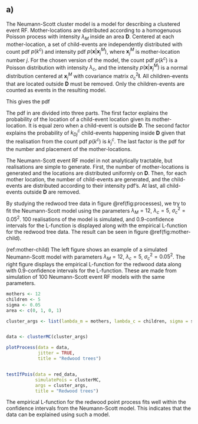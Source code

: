 \section{Problem 3: Clustered event spatial variables}

## a)

The Neumann-Scott cluster model is a model for describing a clustered event RF.
Mother-locations are distributed according to a homogenuous Poisson process with intensity $\lambda_M$ inside an area $\mathbf{D}$. Centered at each mother-location, a set of child-events are independently distributed with count pdf $p(k^c)$ and intensity pdf $p(\bm{x} | \bm{x}_j^M)$, where $\bm{x}_j^M$ is mother-location number $j$. For the chosen version of the model, the count pdf $p(k^c)$ is a Poisson distribution with intensity $\lambda_c$, and the intensity $p(\bm{x} | \bm{x}_j^M)$ is a normal distribution centered at $\bm{x}_j^M$ with covariance matrix $\sigma_c^2 \mathbf{I}$. All children-events that are located outside $\mathbf{D}$ must be removed.
Only the children-events are counted as events in the resulting model.

This gives the pdf 

\begin{equation}
\label{eq:mother-child}
\begin{split}
\mathbf{X}_D &\sim p(\bm{x}_{ji}; j = 1, 2, ..., k_D^M; i = 1, 2, ..., k_{Dj}^c) \\
 &= \prod_{j = 1}^{k_D^M} \left(\left[\prod_{i = 1}^{k_{Dj}^c} \frac{I(\bm{x}_{ji} \in \mathbf{D}) p(\bm{x}_{ji} | \bm{x}_j^M)}{P(\mathbf{D} | \bm{x}_j^M)} \right] \times p(k_{Dj}^c | k_j^c, \bm{x}_j^M) p(k_j^c) \times \frac{1}{|\mathbf{D}|^{k_D^M}} p(k_D^M) \right).
\end{split}
\end{equation}

The pdf in \eqref{eq:mother-child} are divided into three parts. The first factor explains the probability of the location of a child-event location given its mother-location. It is equal zero when a child-event is outside $\mathbf{D}$. The second factor explains the probability of $k_{Dj}^c$ child-events happening inside $\mathbf{D}$ given that the realisation from the count pdf $p(k^c)$ is $k_j^c$. The last factor is the pdf for the number and placement of the mother-locations.

The Neumann-Scott event RF model in not analytically tractable, but realisations are simple to generate. \todo{this is copied from the compendium. Is that okay?} First, the number of mother-locations is generated and the locations are distributed uniformly on $\mathbf{D}$. Then, for each mother location, the number of child-events are generated, and the child-events are distributed according to their intensity pdf's. At last, all child-events outside $\mathbf{D}$ are removed.

By studying the redwood tree data in figure \@ref(fig:processes), we try to fit the Neumann-Scott model using the parameters $\lambda_M = 12$, $\lambda_c = 5$, $\sigma_c^2 = 0.05^2$. 100 realisations of the model is simulated, and 0.9-confidence intervals for the L-function is displayed along with the empirical L-function for the redwood tree data. The result can be seen in figure \@ref(fig:mother-child).

(ref:mother-child) The left figure shows an example of a simulated Neumann-Scott model with parameters $\lambda_M = 12$, $\lambda_c = 5$, $\sigma_c^2 = 0.05^2$. The right figure displays the empirical L-function for the redwood data along with 0.9-confidence intervals for the L-function. These are made from simulation of 100 Neumann-Scott event RF models with the same parameters.

```r

mothers <- 12
children <- 5
sigma <- 0.05
area <- c(0, 1, 0, 1)

cluster_args <- list(lambda_m = mothers, lambda_c = children, sigma = sigma, area = area)


data <- clusterMC(cluster_args)

plotProcess(data = data,
            jitter = TRUE,
            title = "Redwood trees")


testIfPois(data = red_data,
           simulatePois = clusterMC,
           args = cluster_args,
           title = "Redwood trees")

```

The empirical L-function for the redwood point process fits well within the confidence intervals from the Neumann-Scott model. This indicates that the data can be explained using such a model.

